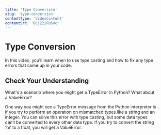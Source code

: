 ```yaml
---
title: 'Type Conversion'
slug: 'type-conversion'
contentType: 'VideoContent'
contentSrc: 'DCj222RObUc'
---
```


# Type Conversion

In this video, you’ll learn when to use type casting and how to fix any type errors that come up in your code.

## Check Your Understanding

<FlashCard>
<Prompt>

What's a scenario where you might get a TypeError in Python? What about a ValueError?

</Prompt>
<Answer>

One way you might see a TypeError message from the Python interpreter is if you try to perform an operation on mismatched types like a string and an integer. You can solve this error with type casting, but some data types can’t be converted to every other data type. If you try to convert the string 'hi' to a float, you will get a ValueError.

</Answer>
</FlashCard>